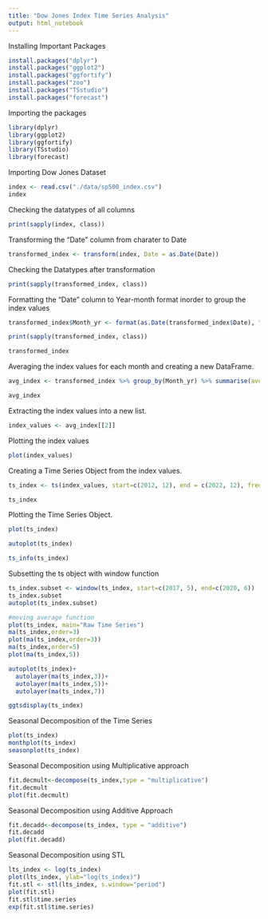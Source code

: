```yaml
---
title: "Dow Jones Index Time Series Analysis"
output: html_notebook
---
```


Installing Important Packages

```r
install.packages("dplyr")
install.packages("ggplot2")
install.packages("ggfortify")
install.packages("zoo")
install.packages("TSstudio")
install.packages("forecast")
```

Importing the packages

```r
library(dplyr)
library(ggplot2)
library(ggfortify)
library(TSstudio)
library(forecast)
```

Importing Dow Jones Dataset

```r
index <- read.csv("./data/sp500_index.csv")
index
```

Checking the datatypes of all columns

```r
print(sapply(index, class))
```

Transforming the "Date" column from charater to Date

```r
transformed_index <- transform(index, Date = as.Date(Date))
```

Checking the Datatypes after transformation

```r
print(sapply(transformed_index, class))

```

Formatting the "Date" column to Year-month format inorder to group the index values

```r
transformed_index$Month_yr <- format(as.Date(transformed_index$Date), "%Y-%m")
```

```r
print(sapply(transformed_index, class))
```

```r
transformed_index
```

Averaging the index values for each month and creating a new DataFrame.

```r
avg_index <- transformed_index %>% group_by(Month_yr) %>% summarise(average_value = mean(S.P500))
```

```r
avg_index
```

Extracting the index values into a new list.

```r
index_values <- avg_index[[2]]
```

Plotting the index values

```r
plot(index_values)
```

Creating a Time Series Object from the index values.

```r
ts_index <- ts(index_values, start=c(2012, 12), end = c(2022, 12), frequency=12)
```

```r
ts_index
```

Plotting the Time Series Object.

```r
plot(ts_index)
```

```r
autoplot(ts_index)
```

```r
ts_info(ts_index)
```
Subsetting the ts object with window function
```r
ts_index.subset <- window(ts_index, start=c(2017, 5), end=c(2020, 6))
ts_index.subset
autoplot(ts_index.subset)
```
```r
#moving average function
plot(ts_index, main="Raw Time Series")
ma(ts_index,order=3)
plot(ma(ts_index,order=3))
ma(ts_index,order=5)
plot(ma(ts_index,5))
```

```r
autoplot(ts_index)+
  autolayer(ma(ts_index,3))+
  autolayer(ma(ts_index,5))+
  autolayer(ma(ts_index,7))
```
```r
ggtsdisplay(ts_index)
```
Seasonal Decomposition of the Time Series
```r
plot(ts_index)
monthplot(ts_index) 
seasonplot(ts_index)

```

Seasonal Decomposition using Multiplicative approach
```r
fit.decmult<-decompose(ts_index,type = "multiplicative")
fit.decmult
plot(fit.decmult)
```

Seasonal Decomposition using Additive Approach
```r
fit.decadd<-decompose(ts_index, type = "additive")
fit.decadd
plot(fit.decadd)
```

Seasonal Decomposition using STL
```r
lts_index <- log(ts_index)
plot(lts_index, ylab="log(ts_index)")
fit.stl <- stl(lts_index, s.window="period")           
plot(fit.stl)
fit.stl$time.series                                 
exp(fit.stl$time.series)
```
